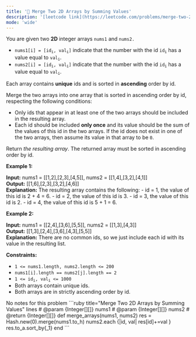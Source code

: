 ```yaml
---
title: '🧩 Merge Two 2D Arrays by Summing Values'
description: '[leetcode link](https://leetcode.com/problems/merge-two-2d-arrays-by-summing-values/description/)'
mode: 'wide'
---
```

<Tabs>
  <Tab title="Question" icon="circle-question" iconType="regular">
    <Card>
      <p>You are given two <strong>2D</strong> integer arrays <code>nums1</code> and <code>nums2.</code></p>  <ul>  <li><code>nums1[i] = [id<sub>i</sub>, val<sub>i</sub>]</code>&nbsp;indicate that the number with the id <code>id<sub>i</sub></code> has a value equal to <code>val<sub>i</sub></code>.</li>  <li><code>nums2[i] = [id<sub>i</sub>, val<sub>i</sub>]</code>&nbsp;indicate that the number with the id <code>id<sub>i</sub></code> has a value equal to <code>val<sub>i</sub></code>.</li> </ul>  <p>Each array contains <strong>unique</strong> ids and is sorted in <strong>ascending</strong> order by id.</p>  <p>Merge the two arrays into one array that is sorted in ascending order by id, respecting the following conditions:</p>  <ul>  <li>Only ids that appear in at least one of the two arrays should be included in the resulting array.</li>  <li>Each id should be included <strong>only once</strong> and its value should be the sum of the values of this id in the two arrays. If the id does not exist in one of the two arrays, then assume its value in that array to be <code>0</code>.</li> </ul>  <p>Return <em>the resulting array</em>. The returned array must be sorted in ascending order by id.</p>   <p><strong class="example">Example 1:</strong></p>   <strong>Input:</strong> nums1 = [[1,2],[2,3],[4,5]], nums2 = [[1,4],[3,2],[4,1]] <br/> <strong>Output:</strong> [[1,6],[2,3],[3,2],[4,6]] <br/> <strong>Explanation:</strong> The resulting array contains the following: - id = 1, the value of this id is 2 + 4 = 6. - id = 2, the value of this id is 3. - id = 3, the value of this id is 2. - id = 4, the value of this id is 5 + 1 = 6.   <p><strong class="example">Example 2:</strong></p>   <strong>Input:</strong> nums1 = [[2,4],[3,6],[5,5]], nums2 = [[1,3],[4,3]] <br/> <strong>Output:</strong> [[1,3],[2,4],[3,6],[4,3],[5,5]] <br/> <strong>Explanation:</strong> There are no common ids, so we just include each id with its value in the resulting list.    <p><strong>Constraints:</strong></p>  <ul>  <li><code>1 &lt;= nums1.length, nums2.length &lt;= 200</code></li>  <li><code>nums1[i].length == nums2[j].length == 2</code></li>  <li><code>1 &lt;= id<sub>i</sub>, val<sub>i</sub> &lt;= 1000</code></li>  <li>Both arrays contain unique ids.</li>  <li>Both arrays are in&nbsp;strictly ascending order by id.</li> </ul> 
    </Card>
  </Tab>
  <Tab title="Solution" icon="lightbulb" iconType="regular" >
    <Card>
      No notes for this problem
    </Card>
  <Expandable title="code">
    <CodeGroup dropdown>
```ruby title="Merge Two 2D Arrays by Summing Values" lines
# @param {Integer[][]} nums1
# @param {Integer[][]} nums2
# @return {Integer[][]}
def merge_arrays(nums1, nums2)
  res = Hash.new(0).merge(nums1.to_h)
  nums2.each {|id, val| res[id]+=val }
  res.to_a.sort_by{_1}
end
```
    </CodeGroup>
  </Expandable>
  </Tab>
</Tabs>